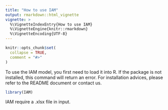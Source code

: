```yaml
---
title: "How to use IAM"
output: rmarkdown::html_vignette
vignette: >
  %\VignetteIndexEntry{How to use IAM}
  %\VignetteEngine{knitr::rmarkdown}
  %\VignetteEncoding{UTF-8}
---
```


```r
knitr::opts_chunk$set(
  collapse = TRUE,
  comment = "#>"
)
```


To use the IAM model, you first need to load it into R. If the package is not installed, this command will return an error. For installation advices, please refer to the README document or contact us.
```r
library(IAM)
```

IAM require a .xlsx file in input. 
